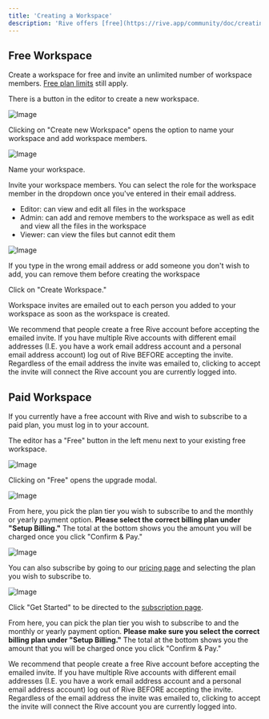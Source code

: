 ```yaml
---
title: 'Creating a Workspace'
description: 'Rive offers [free](https://rive.app/community/doc/creating-a-team/doc1Lp7GBtnV#free-teams) and [paid](https://rive.app/community/doc/creating-a-team/doc1Lp7GBtnV#paid-teams--) workspaces.'
---
```


## Free Workspace

Create a workspace for free and invite an unlimited number of workspace members. [Free plan limits](https://rive.app/community/doc/pricing/docuWp6cbOeg) still apply.

There is a button in the editor to create a new workspace. 

![Image](https://ucarecdn.com/fd304950-c0bb-4a7a-8fae-1729da73d2ed/)

Clicking on "Create new Workspace" opens the option to name your workspace and add workspace members.

![Image](https://ucarecdn.com/65423482-66da-4938-a348-3427fce2ef3d/)

Name your workspace.

Invite your workspace members. You can select the role for the workspace member in the dropdown once you've entered in their email address. 

- Editor: can view and edit all files in the workspace
- Admin: can add and remove members to the workspace as well as edit and view all the files in the workspace
- Viewer: can view the files but cannot edit them

![Image](https://ucarecdn.com/58dca18a-cdf8-4852-b405-2c8dfffb81df/)

If you type in the wrong email address or add someone you don't wish to add, you can remove them before creating the workspace 

Click on "Create Workspace."

Workspace invites are emailed out to each person you added to your workspace as soon as the workspace is created.

<Info>We recommend that people create a free Rive account before accepting the emailed invite.
If you have multiple Rive accounts with different email addresses (I.E. you have a work email address account and a personal email address account) log out of Rive BEFORE accepting the invite. Regardless of the email address the invite was emailed to, clicking to accept the invite will connect the Rive account you are currently logged into.</Info> 

## Paid Workspace 

If you currently have a free account with Rive and wish to subscribe to a paid plan, you must log in to your account.

The editor has a "Free" button in the left menu next to your existing free workspace.

![Image](https://ucarecdn.com/5d1dedf3-f66a-4124-b54c-c9424d28a4aa/)

Clicking on "Free" opens the upgrade modal. 

![Image](https://ucarecdn.com/a084acaf-7984-42a6-9972-b78c927cc5be/)

From here, you pick the plan tier you wish to subscribe to and the monthly or yearly payment option. **Please select the correct billing plan under "Setup Billing."** The total at the bottom shows you the amount you will be charged once you click "Confirm & Pay."

![Image](https://ucarecdn.com/342fa46e-9606-401b-970f-b0f9d41958b0/)

You can also subscribe by going to our [pricing page](https://rive.app/pricing) and selecting the plan you wish to subscribe to.

![Image](https://ucarecdn.com/9698b4ab-c9d7-477e-8cfb-44a6dfb59f9e/)

Click "Get Started" to be directed to the [subscription page](https://rive.app/account/upgrade/).

From here, you can pick the plan tier you wish to subscribe to and the monthly or yearly payment option. **Please make sure you select the correct billing plan under "Setup Billing."** The total at the bottom shows you the amount that you will be charged once you click "Confirm & Pay."

<Info>We recommend that people create a free Rive account before accepting the emailed invite. If you have multiple Rive accounts with different email addresses (I.E. you have a work email address account and a personal email address account) log out of Rive BEFORE accepting the invite. Regardless of the email address the invite was emailed to, clicking to accept the invite will connect the Rive account you are currently logged into.</Info> 
